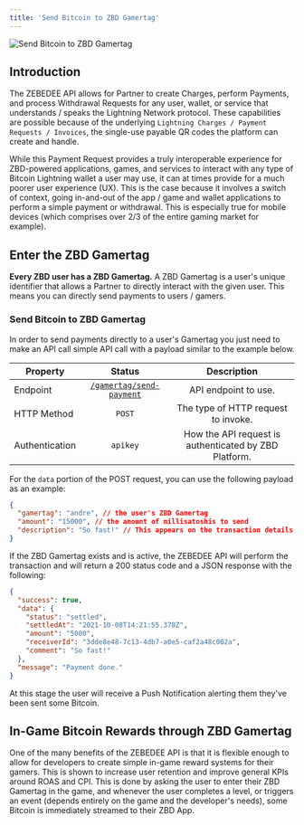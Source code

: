 ```yaml
---
title: 'Send Bitcoin to ZBD Gamertag'
---
```


<Frame type="glass" caption="Send Bitcoin to ZBD Gamertag">
  <img src="https://i.imgur.com/PAaIu6b.png" alt="Send Bitcoin to ZBD Gamertag" />
</Frame>
<br />

## Introduction[​](#introduction "Direct link to heading")

The ZEBEDEE API allows for Partner to create Charges, perform Payments, and process Withdrawal Requests for any user, wallet, or service that understands / speaks the Lightning Network protocol. These capabilities are possible because of the underlying `Lightning Charges / Payment Requests / Invoices`, the single-use payable QR codes the platform can create and handle.

While this Payment Request provides a truly interoperable experience for ZBD-powered applications, games, and services to interact with any type of Bitcoin Lightning wallet a user may use, it can at times provide for a much poorer user experience (UX). This is the case because it involves a switch of context, going in-and-out of the app / game and wallet applications to perform a simple payment or withdrawal. This is especially true for mobile devices (which comprises over 2/3 of the entire gaming market for example).

## Enter the ZBD Gamertag[​](#enter-the-zbd-gamertag "Direct link to heading")

**Every ZBD user has a ZBD Gamertag.** A ZBD Gamertag is a user's unique identifier that allows a Partner to directly interact with the given user. This means you can directly send payments to users / gamers.

### Send Bitcoin to ZBD Gamertag[​](#send-bitcoin-to-zbd-gamertag "Direct link to heading")

In order to send payments directly to a user's Gamertag you just need to make an API call simple API call with a payload similar to the example below.

| Property | Status | Description |
| --- | :-: | :-: |
| Endpoint | [`/gamertag/send-payment`](/api/gamertag/send-payment) | API endpoint to use. |
| HTTP Method | `POST` | The type of HTTP request to invoke. |
| Authentication | `apikey` | How the API request is authenticated by ZBD Platform. |

For the `data` portion of the POST request, you can use the following payload as an example:

```json
{
  "gamertag": "andre", // the user's ZBD Gamertag
  "amount": "15000", // the amount of millisatoshis to send
  "description": "So fast!" // This appears on the transaction details in the user's ZBD app
}
```

If the ZBD Gamertag exists and is active, the ZEBEDEE API will perform the transaction and will return a 200 status code and a JSON response with the following:

```json
{
  "success": true,
  "data": {
    "status": "settled",
    "settledAt": "2021-10-08T14:21:55.378Z",
    "amount": "5000",
    "receiverId": "3dde8e48-7c13-4db7-a0e5-caf2a48c002a",
    "comment": "So fast!"
  },
  "message": "Payment done."
}
```

At this stage the user will receive a Push Notification alerting them they've been sent some Bitcoin.

## In-Game Bitcoin Rewards through ZBD Gamertag[​](#in-game-bitcoin-rewards-through-zbd-gamertag "Direct link to heading")

One of the many benefits of the ZEBEDEE API is that it is flexible enough to allow for developers to create simple in-game reward systems for their gamers. This is shown to increase user retention and improve general KPIs around ROAS and CPI. This is done by asking the user to enter their ZBD Gamertag in the game, and whenever the user completes a level, or triggers an event (depends entirely on the game and the developer's needs), some Bitcoin is immediately streamed to their ZBD App.